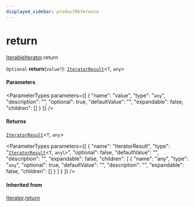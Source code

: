 ```yaml
---
displayed_sidebar: productReference
---
```



# return

[IterableIterator](../../interfaces/IterableIterator.mdx).return

`Optional` **return**(`value?`): [`IteratorResult`](../../types/IteratorResult.mdx)<`T`, `any`\>

#### Parameters

<ParameterTypes parameters={[
  {
    "name": "value",
    "type": "`any`",
    "description": "",
    "optional": true,
    "defaultValue": "",
    "expandable": false,
    "children": []
  }
]} />

#### Returns

[`IteratorResult`](../../types/IteratorResult.mdx)<`T`, `any`\>

<ParameterTypes parameters={[
  {
    "name": "IteratorResult",
    "type": "[`IteratorResult`](../../types/IteratorResult.mdx)<`T`, `any`\\>",
    "optional": false,
    "defaultValue": "",
    "description": "",
    "expandable": false,
    "children": [
      {
        "name": "any",
        "type": "`any`",
        "optional": true,
        "defaultValue": "",
        "description": "",
        "expandable": false,
        "children": []
      }
    ]
  }
]} />

#### Inherited from

[Iterator](../../interfaces/Iterator.mdx).[return](../../Iterator/methods/Iterator.return.mdx)
